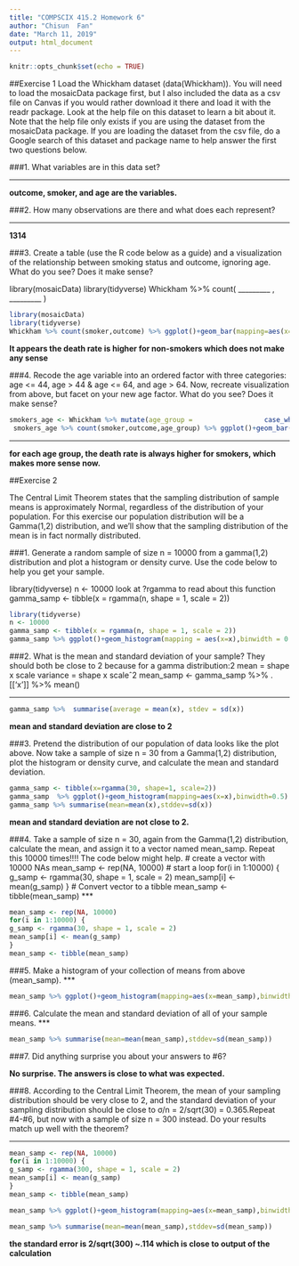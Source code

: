 ```yaml
---
title: "COMPSCIX 415.2 Homework 6"
author: "Chisun  Fan"
date: "March 11, 2019"
output: html_document
---
```


```r
knitr::opts_chunk$set(echo = TRUE)
```

 
 
 
##Exercise 1
Load the Whickham dataset (data(Whickham)). You will need to load the mosaicData package first, but I
also included the data as a csv file on Canvas if you would rather download it there and load it with the
readr package.
Look at the help file on this dataset to learn a bit about it. Note that the help file only exists if you are using
the dataset from the mosaicData package. If you are loading the dataset from the csv file, do a Google search
of this dataset and package name to help answer the first two questions below.

###1. What variables are in this data set?

***

**outcome, smoker, and age are the variables.**

###2. How many observations are there and what does each represent?

***

**1314**

###3. Create a table (use the R code below as a guide) and a visualization of the relationship between smoking status and outcome, ignoring age. What do you see? Does it make sense?

library(mosaicData)
library(tidyverse)
Whickham %>% count( _________ , _________ )

```r
library(mosaicData)
library(tidyverse)
Whickham %>% count(smoker,outcome) %>% ggplot()+geom_bar(mapping=aes(x=smoker,y=n,fill=outcome),stat='identity', position = 'fill')
```

**It appears the death rate is higher for non-smokers which does not make any sense**


###4. Recode the age variable into an ordered factor with three categories: age <= 44, age > 44 & age <=
64, and age > 64. Now, recreate visualization from above, but facet on your new age factor. What do
you see? Does it make sense?

```r
smokers_age <- Whickham %>% mutate(age_group =                  case_when(age <= 44 ~ 'young',                                          age>44 & age <= 64 ~ 'middle',                                age > 64 ~ 'senior'))
 smokers_age %>% count(smoker,outcome,age_group) %>% ggplot()+geom_bar(aes(x=smoker,y=n,fill=outcome),stat='identity', position = 'fill')+facet_grid(~age_group)
```

***

**for each age group, the death rate is always higher for smokers, which makes more sense now.**




##Exercise 2

The Central Limit Theorem states that the sampling distribution of sample means is approximately Normal,
regardless of the distribution of your population. For this exercise our population distribution will be a
Gamma(1,2) distribution, and we’ll show that the sampling distribution of the mean is in fact normally
distributed.

###1. Generate a random sample of size n = 10000 from a gamma(1,2) distribution and plot a histogram or density curve. Use the code below to help you get your sample.

library(tidyverse)
n <- 10000
look at ?rgamma to read about this function
gamma_samp <- tibble(x = rgamma(n, shape = 1, scale = 2))

```r
library(tidyverse)
n <- 10000
gamma_samp <- tibble(x = rgamma(n, shape = 1, scale = 2))
gamma_samp %>% ggplot()+geom_histogram(mapping = aes(x=x),binwidth = 0.2)
```

###2. What is the mean and standard deviation of your sample? They should both be close to 2 because for a gamma distribution:2 mean = shape x scale variance = shape x scaleˆ2 mean_samp <- gamma_samp %>% .[['x']] %>% mean()

***


```r
gamma_samp %>%  summarise(average = mean(x), stdev = sd(x))
```


**mean and standard deviation are close to 2**


###3. Pretend the distribution of our population of data looks like the plot above. Now take a sample of size n = 30 from a Gamma(1,2) distribution, plot the histogram or density curve, and calculate the mean and standard deviation.
```r
gamma_samp <- tibble(x=rgamma(30, shape=1, scale=2))
gamma_samp  %>% ggplot()+geom_histogram(mapping=aes(x=x),binwidth=0.5)
gamma_samp %>% summarise(mean=mean(x),stddev=sd(x))
```

**mean and standard deviation are not close to 2.**

###4. Take a sample of size n = 30, again from the Gamma(1,2) distribution, calculate the mean, and assign it to a vector named mean_samp. Repeat this 10000 times!!!! The code below might help.
# create a vector with 10000 NAs
mean_samp <- rep(NA, 10000)
# start a loop
for(i in 1:10000) {
g_samp <- rgamma(30, shape = 1, scale = 2)
mean_samp[i] <- mean(g_samp)
}
# Convert vector to a tibble
mean_samp <- tibble(mean_samp)
***
```r

mean_samp <- rep(NA, 10000)
for(i in 1:10000) {
g_samp <- rgamma(30, shape = 1, scale = 2)
mean_samp[i] <- mean(g_samp)
}
mean_samp <- tibble(mean_samp)
```


###5. Make a histogram of your collection of means from above (mean_samp).
***
```r
mean_samp %>% ggplot()+geom_histogram(mapping=aes(x=mean_samp),binwidth=0.1)
```

###6. Calculate the mean and standard deviation of all of your sample means.
***

```r
mean_samp %>% summarise(mean=mean(mean_samp),stddev=sd(mean_samp))
```

###7. Did anything surprise you about your answers to #6?

**No surprise. The answers is close to what was expected.**

###8. According to the Central Limit Theorem, the mean of your sampling distribution should be very close to 2, and the standard deviation of your sampling distribution should be close to σ/n = 2/sqrt(30) = 0.365.Repeat #4-#6, but now with a sample of size n = 300 instead. Do your results match up well with the theorem?

***


```r
mean_samp <- rep(NA, 10000)
for(i in 1:10000) {
g_samp <- rgamma(300, shape = 1, scale = 2)
mean_samp[i] <- mean(g_samp)
}
mean_samp <- tibble(mean_samp)

mean_samp %>% ggplot()+geom_histogram(mapping=aes(x=mean_samp),binwidth=0.05)

mean_samp %>% summarise(mean=mean(mean_samp),stddev=sd(mean_samp))
```

**the standard error is 2/sqrt(300)  ~.114 which is close to output of the calculation**

   